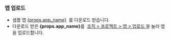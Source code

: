 
### 앱 업로드

<ul>
  <li>
    샘플 앱 <a href={props.app_url}>{props.app_name}</a>
    &nbsp;를 다운로드 받습니다.
  </li>
  <li>
    다운로드 받은 <b>{props.app_name}</b>를&nbsp;
    <a href="/management/project/app">조직 > 프로젝트 > 앱 > 업로드 </a> 을 눌러
    앱을 업로드합니다.
  </li>
</ul>

